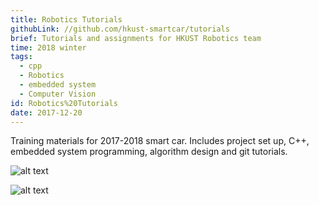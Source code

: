 ```yaml
---
title: Robotics Tutorials
githubLink: //github.com/hkust-smartcar/tutorials
brief: Tutorials and assignments for HKUST Robotics team
time: 2018 winter
tags:
  - cpp
  - Robotics
  - embedded system
  - Computer Vision
id: Robotics%20Tutorials
date: 2017-12-20
---
```


Training materials for 2017-2018 smart car. Includes project set up, C++, embedded system programming, algorithm design and git tutorials.

![alt text](<../public/img/posts/Robotics Tutorials/capacitor.jpg>)

![alt text](<../public/img/posts/Robotics Tutorials/senior play smart car.jpg>)
